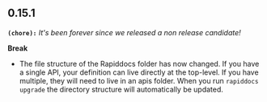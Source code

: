 ## 0.15.1
**`(chore):`** _It's been forever since we released a non release candidate!_

**Break**
- The file structure of the Rapiddocs folder has now changed. If you have a single API, your definition can live directly at the top-level. If you have multiple, they will need to live in an apis folder. When you run `rapiddocs upgrade` the directory structure will automatically be updated. 

